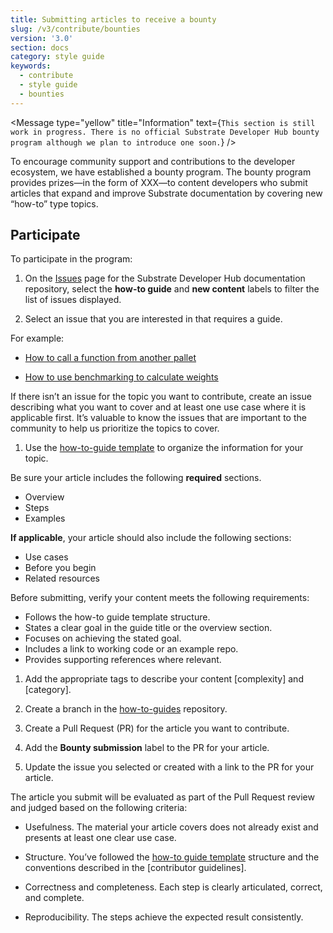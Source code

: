 ```yaml
---
title: Submitting articles to receive a bounty
slug: /v3/contribute/bounties
version: '3.0'
section: docs
category: style guide
keywords:
  - contribute
  - style guide
  - bounties
---
```


<Message
  type="yellow"
  title="Information"
  text={`This section is still work in progress. There is no official Substrate Developer
Hub bounty program although we plan to introduce one soon.`}
/>

To encourage community support and contributions to the developer ecosystem, we have established a bounty program.
The bounty program provides prizes—in the form of XXX—to content developers who submit articles that expand and improve
Substrate documentation by covering new “how-to” type topics.

## Participate

To participate in the program:

1. On the [Issues](https://github.com/substrate-developer-hub/substrate-docs/issues) page for
   the Substrate Developer Hub documentation repository, select the **how-to guide** and **new content**
   labels to filter the list of issues displayed.

1. Select an issue that you are interested in that requires a guide.

For example:

- [How to call a function from another pallet](https://github.com/substrate-developer-hub/substrate-docs/issues/75)

- [How to use benchmarking to calculate weights](https://github.com/substrate-developer-hub/substrate-docs/issues/88)

If there isn’t an issue for the topic you want to contribute, create an issue describing what you want to cover and at
least one use case where it is applicable first. It’s valuable to know the issues that are important to the community
to help us prioritize the topics to cover.

1. Use the [how-to-guide template](https://github.com/substrate-developer-hub/substrate-docs/blob/main/static/assets/contribute-templates/how-to-template.md) to organize the information for your topic.

Be sure your article includes the following **required** sections.

- Overview
- Steps
- Examples

**If applicable**, your article should also include the following sections:

- Use cases
- Before you begin
- Related resources

Before submitting, verify your content meets the following requirements:

- Follows the how-to guide template structure.
- States a clear goal in the guide title or the overview section.
- Focuses on achieving the stated goal.
- Includes a link to working code or an example repo.
- Provides supporting references where relevant.

1. Add the appropriate tags to describe your content [complexity] and [category].

1. Create a branch in the [how-to-guides](https://github.com/substrate-developer-hub/substrate-docs/tree/main/v3/how-to-guides) repository.

1. Create a Pull Request (PR) for the article you want to contribute.

1. Add the **Bounty submission** label to the PR for your article.

1. Update the issue you selected or created with a link to the PR for your article.

The article you submit will be evaluated as part of the Pull Request review and judged based on the following criteria:

- Usefulness. The material your article covers does not already exist and presents at least one clear use case.

- Structure. You’ve followed the [how-to guide template](https://github.com/substrate-developer-hub/substrate-docs/blob/main/static/assets/contribute-templates/how-to-template.md) structure and the conventions described in the [contributor guidelines].

- Correctness and completeness. Each step is clearly articulated, correct, and complete.

- Reproducibility. The steps achieve the expected result consistently.
